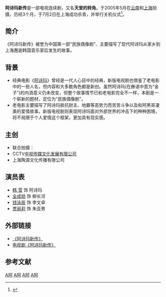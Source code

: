 {{电视节目信息框
| 名稱 = 阿诗玛新传 
| 原名 = 
| 圖片 = Tian dang de zhuan jiao.jpg
| 圖說 = 
| 分類 = 民族偶像剧
| 原創者 = 
| 編劇 = 
| 導演 = [[刘琼|刘琼]]、杨铸剑
| 演出 = [[韩雪|韩雪]]、[[全成勋|全成勋]]、[[钱泳辰|钱泳辰]]、[[贾丽莉|贾丽莉]]
| 配音 = 
| 旁白 = 
| 主題曲 = 世界中心呼唤爱
| 片尾曲 = 只为你
| 作曲 = 
| 國家 = {{PRC}}
| 語言 = [[普通话|普通话]]
| 季數 = 
| 集數 = 21集
| 每集列表 = 
| 製片人 = [[刘琼|刘琼]]
| 執行製片 = 
| 拍攝地 = {{CHN}}[[云南省|云南]]、[[上海|上海]]
| 攝像 = 
| 每集長 = 
| 頻道 = 
| 電視網 = 
| 視頻制式 = 
| 音頻制式 = 
| 開始 = 
| 結束 =
| 先於 = 
| 後於 = 
| 相關劇集 = 
| 官方網站 = 
}}
'''阿诗玛新传'''是一部电视连续剧，又名'''天堂的转角'''。于2005年5月在[[云南|云南]]和[[上海|上海]]拍摄，历经3个月，于7月2日在上海成功杀青，并举行关机仪式<ref>{{Cite web |url=http://news.sina.com.cn/c/2005-07-04/10146343811s.shtml |title=首部"民族偶像剧"《阿诗玛新传》上海封镜 |access-date=2010-05-02 |archive-date=2021-01-22 |archive-url=https://web.archive.org/web/20210122013137/http://news.sina.com.cn/c/2005-07-04/10146343811s.shtml |dead-url=no }}</ref>。

==简介==
《阿诗玛新传》被誉为中国第一部“民族偶像剧”、主要描写了现代阿诗玛从家乡到上海邂逅韩国音乐家后发生的故事。

==背景==
*经典电影《[[阿诗玛_(电影)|阿诗玛]]》曾经是一代人心目中的经典，新版电视剧也借鉴了老电影中的一些人名，但内容和大多数角色都是新创。虽然阿诗玛(在彝语中意为“金子”)的内涵意义仍未改变，但整个故事情节已和老电影完全不一样，本剧是一个崭新的题材，定位为“民族偶像剧”。
*老电影主要描写了阿诗玛抵抗财主、地霸等恶势力而苦苦斗争以及和阿黑哥凄美的爱情故事。新版电视剧则表现阿诗玛面对外部世界的冲击下的种种困境，将不局限于个人爱情这个框架，更加具有现实感。

==主创==
*联合拍摄：
*CCTV[[中视传媒文化发展有限公司|中视传媒文化发展有限公司]]
*上海陶源文化传播有限公司

==演员表==
*[[韩雪|韩  雪]] 饰 阿诗玛
*[[全成勋|全成勋]] 饰 柳长河
*[[钱泳辰|钱泳辰]] 饰 李文卓
*[[贾丽莉|贾丽莉]] 饰 朱亚男

==外部链接==
*[http://data.ent.sina.com.cn/tv/2871.html 《阿诗玛新传》]
*[http://video.sina.com.cn/tv/teleplay/asmxz/ 电视剧《阿诗玛新传》]{{dead link|date=2018年5月 |bot=InternetArchiveBot |fix-attempted=yes }}

==参考文献==
{{reflist|2}}

{{韩雪}}
{{中国电视小作品}}
[[Category:2006年中國電視劇集|A阿]]
[[Category:雲南省背景電視劇|A阿]]
[[Category:上海市背景電視劇|A阿]]
[[Category:中國偶像劇|A阿]]